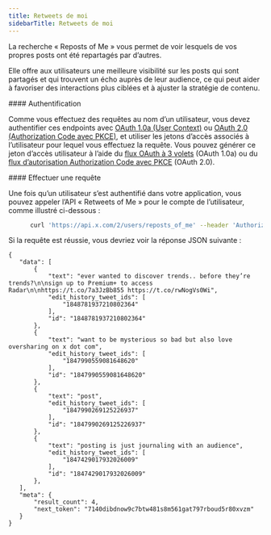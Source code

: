 ```yaml
---
title: Retweets de moi
sidebarTitle: Retweets de moi
---
```



La recherche « Reposts of Me » vous permet de voir lesquels de vos propres posts ont été repartagés par d’autres.

Elle offre aux utilisateurs une meilleure visibilité sur les posts qui sont partagés et qui trouvent un écho auprès de leur audience, ce qui peut aider à favoriser des interactions plus ciblées et à ajuster la stratégie de contenu.

<div id="authentication">
  #### Authentification
</div>

Comme vous effectuez des requêtes au nom d’un utilisateur, vous devez authentifier ces endpoints avec [OAuth 1.0a (User Context)](/fr/resources/fundamentals/authentication) ou [OAuth 2.0 (Authorization Code avec PKCE)](/fr/resources/fundamentals/authentication#oauth-2-0-authorization-code-flow-with-pkce-2), et utiliser les jetons d’accès associés à l’utilisateur pour lequel vous effectuez la requête. Vous pouvez générer ce jeton d’accès utilisateur à l’aide du [flux OAuth à 3 volets](https://developer.x.com/resources/fundamentals/authentication/obtaining-user-access-tokens) (OAuth 1.0a) ou du [flux d’autorisation Authorization Code avec PKCE](/fr/resources/fundamentals/authentication#oauth-2-0-authorization-code-flow-with-pkce-3) (OAuth 2.0).

<div id="making-a-request">
  #### Effectuer une requête
</div>

Une fois qu’un utilisateur s’est authentifié dans votre application, vous pouvez appeler l’API « Retweets of Me » pour le compte de l’utilisateur, comme illustré ci-dessous :

```bash
      curl 'https://api.x.com/2/users/reposts_of_me' --header 'Authorization: ••••••'
```

Si la requête est réussie, vous devriez voir la réponse JSON suivante :

```
{
   "data": [
       {
           "text": "ever wanted to discover trends.. before they’re trends?\n\nsign up to Premium+ to access Radar\n\nhttps://t.co/7a3JzBb855 https://t.co/rwNogVs0Wi",
           "edit_history_tweet_ids": [
               "1848781937210802364"
           ],
           "id": "1848781937210802364"
       },
       {
           "text": "want to be mysterious so bad but also love oversharing on x dot com",
           "edit_history_tweet_ids": [
               "1847990559081648620"
           ],
           "id": "1847990559081648620"
       },
       {
           "text": "post",
           "edit_history_tweet_ids": [
               "1847990269125226937"
           ],
           "id": "1847990269125226937"
       },
       {
           "text": "posting is just journaling with an audience",
           "edit_history_tweet_ids": [
               "1847429017932026009"
           ],
           "id": "1847429017932026009"
       },
   ],
   "meta": {
       "result_count": 4,
       "next_token": "7140dibdnow9c7btw481s8m561gat797rboud5r80xvzm"
   }
}
```